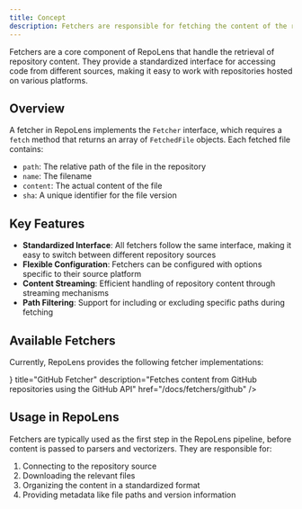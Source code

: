 ```yaml
---
title: Concept
description: Fetchers are responsible for fetching the content of the repository
---
```


Fetchers are a core component of RepoLens that handle the retrieval of repository content. They provide a standardized interface for accessing code from different sources, making it easy to work with repositories hosted on various platforms.

## Overview

A fetcher in RepoLens implements the `Fetcher` interface, which requires a `fetch` method that returns an array of `FetchedFile` objects. Each fetched file contains:

- `path`: The relative path of the file in the repository
- `name`: The filename
- `content`: The actual content of the file
- `sha`: A unique identifier for the file version

## Key Features

- **Standardized Interface**: All fetchers follow the same interface, making it easy to switch between different repository sources
- **Flexible Configuration**: Fetchers can be configured with options specific to their source platform
- **Content Streaming**: Efficient handling of repository content through streaming mechanisms
- **Path Filtering**: Support for including or excluding specific paths during fetching

## Available Fetchers

Currently, RepoLens provides the following fetcher implementations:

<Cards>
  <Card
    icon={<Icon icon="ph:github-logo" className="text-white" />}
    title="GitHub Fetcher"
    description="Fetches content from GitHub repositories using the GitHub API"
    href="/docs/fetchers/github"
  />
</Cards>

## Usage in RepoLens

Fetchers are typically used as the first step in the RepoLens pipeline, before content is passed to parsers and vectorizers. They are responsible for:

1. Connecting to the repository source
2. Downloading the relevant files
3. Organizing the content in a standardized format
4. Providing metadata like file paths and version information
